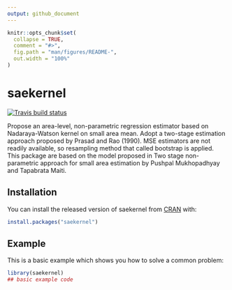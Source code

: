 ```yaml
---
output: github_document
---
```


<!-- README.md is generated from README.Rmd. Please edit that file -->

```r
knitr::opts_chunk$set(
  collapse = TRUE,
  comment = "#>",
  fig.path = "man/figures/README-",
  out.width = "100%"
)
```

# saekernel

<!-- badges: start -->
[![Travis build status](https://travis-ci.com/wicaksh/saekernel.svg?branch=master)](https://travis-ci.com/wicaksh/saekernel)
<!-- badges: end -->

Propose an area-level, non-parametric regression estimator based on Nadaraya-Watson kernel on small area mean. Adopt a two-stage estimation approach proposed by Prasad and Rao (1990). MSE estimators are not readily available, so resampling method that called bootstrap is applied. This package are based on the model proposed in Two stage non-parametric approach for small area estimation by Pushpal Mukhopadhyay and Tapabrata Maiti.

## Installation

You can install the released version of saekernel from [CRAN](https://CRAN.R-project.org) with:

``` r
install.packages("saekernel")
```

## Example

This is a basic example which shows you how to solve a common problem:

```r
library(saekernel)
## basic example code
```
